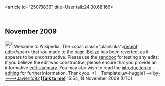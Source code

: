 <article id="25078836" title=User talk:24.30.68.166>
	<talkpage id="25078836" title="User talk:24.30.68.166">

== November 2009 ==

[[Image:Information.png|25px]] Welcome to Wikipedia. The &lt;span class=&quot;plainlinks&quot;&gt;[http://en.wikipedia.org/wiki/Belize?diff=325810754 recent edit]&lt;/span&gt; that you made to the page [[:Belize]] has been reverted, as it appears to be unconstructive. Please use the [[Wikipedia:Sandbox|sandbox]] for testing any edits; if you believe the edit was constructive, please ensure that you provide an informative [[Help:Edit summary|edit summary]]. You may also wish to read the [[Wikipedia:Introduction|introduction to editing]] for further information. Thank you. &lt;!-- Template:uw-huggle1 --&gt; [[User:Javierito92|by----&gt;Javierito92]]   '''([[User talk:Javierito92|Talk to me]])''' 15:54, 14 November 2009 (UTC)
	</talkpage>
</article>